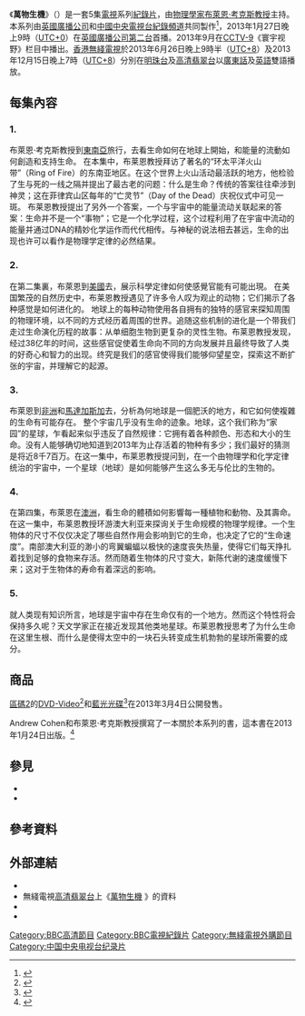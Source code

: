 {{Link style|time=2015-12-11T12:12:18+00:00}}
{{NoteTA
|G1=地名
|1=zh-cn:生命的奇迹;zh-tw:萬物生機;
}}
{{Infobox television
| 名稱       = 萬物生機
| 原名       = ''Wonders of Life''
| image                = 
| caption              = 
| genre                = 紀錄片系列
| creator              = 
| developer            = 
| writer               = 
| presenter            = [[布萊恩·考克斯_(物理學家)|布萊恩·考克斯教授]]
| theme_music_composer =
| country              = {{TVUK}}
| language             = 英語
| num_series           = 1
| num_episodes         = 5
| list_episodes        = 
| executive_producer   = Andrew Cohen
| director             = 
| cinematography       = 
| camera               = 
| runtime              = 59分鐘
| company              = 
| distributor          = 
| network              = [[英國廣播公司第二台|BBC Two]]<br />[[英國廣播公司高清台|BBC HD]]
| picture_format       = [[標準畫質電視|SD]]：[[576i|576i]] [[16:9|16:9]]<br/>[[高清晰度电视|HD]]：[[1080i|1080i]]
| audio_format         = SD：[[立體聲|立體聲]]<br/>HD：[[立體聲|立體聲]]
| first_aired          = {{start date|2013|01|27}}
| last_aired           = {{end date|2013|02|24}}
| status               = 
| preceded_by          = ''[[:en:Wonders_of_the_Universe|Wonders of the Universe]]'' (2011)
| followed_by          = ''[[:en:Human_Universe|Human Universe]]''
| website              = http://www.bbc.co.uk/programmes/b01qh3bb
| production_website   = 
}}

《'''萬物生機'''》（{{lang-en|'''''Wonders of Life'''''}}）是一套5集[[電視|電視]]系列[[紀錄片|紀錄片]]，由[[物理學家|物理學家]][[布萊恩·考克斯_(物理學家)|布萊恩·考克斯教授]]主持。本系列由[[英國廣播公司|英國廣播公司]]和[[中國中央電視台紀錄頻道|中國中央電視台紀錄頻道]]共同製作<ref>{{cite web | title=BBC to co-produce new science series with China's CCTV | url=http://www.televisual.com/news-detail/BBC-to-co-produce-new-science-series-with-Chinas-CCTV_nid-1434.html | accessdate=2013-02-12 | archive-url=https://web.archive.org/web/20131217002116/http://www.televisual.com/news-detail/BBC-to-co-produce-new-science-series-with-Chinas-CCTV_nid-1434.html | archive-date=2013-12-17 | dead-url=yes }}</ref>，2013年1月27日晚上9時（[[UTC+0|UTC+0]]）在[[英國廣播公司第二台|英國廣播公司第二台]]首播。2013年9月在[[CCTV-9|CCTV-9]]《寰宇视野》栏目中播出。[[香港|香港]][[無綫電視|無綫電視]]於2013年6月26日晚上9時半（[[UTC+8|UTC+8]]）及2013年12月15日晚上7時（[[UTC+8|UTC+8]]）分別在[[明珠台|明珠台]]及[[高清翡翠台|高清翡翠台]]以[[廣東話|廣東話]]及[[英語|英語]]雙語播放。

==每集內容==
===1. {{引書號轉換|What is Life?}}===
布萊恩·考克斯教授到[[東南亞|東南亞]]旅行，去看生命如何在地球上開始，和能量的流動如何創造和支持生命。
在本集中，布莱恩教授拜访了著名的“环太平洋火山带”（Ring of Fire）的东南亚地区。在这个世界上火山活动最活跃的地方，他检验了生与死的一线之隔并提出了最古老的问题：什么是生命？传统的答案往往牵涉到神灵；这在菲律宾山区每年的“亡灵节”（Day of the Dead）庆祝仪式中可见一斑。
布莱恩教授提出了另外一个答案，一个与宇宙中的能量流动关联起来的答案：生命并不是一个“事物”；它是一个化学过程，这个过程利用了在宇宙中流动的能量并通过DNA的精妙化学运作而代代相传。与神秘的说法相去甚远，生命的出现也许可以看作是物理学定律的必然结果。

===2. {{引書號轉換|Expanding Universe}}===
在第二集裏，布萊恩到[[美國|美國]]去，展示科學定律如何使感覺官能有可能出現。
在美国繁茂的自然历史中，布莱恩教授遇见了许多令人叹为观止的动物；它们揭示了各种感觉是如何进化的。
地球上的每种动物使用各自拥有的独特的感官来探知周围的物理环境，以不同的方式经历着周围的世界。追随这些机制的进化是一个带我们走过生命演化历程的故事：从单细胞生物到更复杂的灵性生物。布莱恩教授发现，经过38亿年的时间，这些感官促使着生命向不同的方向发展并且最终导致了人类的好奇心和智力的出现。终究是我们的感官使得我们能够仰望星空，探索这不断扩张的宇宙，并理解它的起源。

===3. {{引書號轉換|Endless Forms Most Beautiful}}===
布萊恩到[[非洲|非洲]]和[[馬達加斯加|馬達加斯加]]去，分析為何地球是一個肥沃的地方，和它如何使複雜的生命有可能存在。
整个宇宙几乎没有生命的迹象。地球，这个我们称为“家园”的星球，乍看起来似乎违反了自然规律：它拥有着各种颜色、形态和大小的生命。没有人能够确切地知道到2013年为止存活着的物种有多少；我们最好的猜测是将近8千7百万。在这一集中，布莱恩教授提问到，在一个由物理学和化学定律统治的宇宙中，一个星球（地球）是如何能够产生这么多无与伦比的生物的。

===4. {{引書號轉換|Size Matters}}===
在第四集，布萊恩在[[澳洲|澳洲]]，看生命的體積如何影響每一種植物和動物、及其壽命。
在这一集中，布莱恩教授环游澳大利亚来探询关于生命规模的物理学规律。一个生物体的尺寸不仅仅决定了哪些自然作用会影响到它的生命，也决定了它的“生命速度”。南部澳大利亚的渺小的弯翼蝙蝠以极快的速度丧失热量，使得它们每天挣扎着找到足够的食物来存活。然而随着生物体的尺寸变大，新陈代谢的速度缓慢下来；这对于生物体的寿命有着深远的影响。

===5. {{引書號轉換|Home}}===
就人类现有知识所言，地球是宇宙中存在生命仅有的一个地方。然而这个特性将会保持多久呢？天文学家正在接近发现其他类地星球。布莱恩教授思考了为什么生命在这里生根、而什么是使得太空中的一块石头转变成生机勃勃的星球所需要的成分。

==商品==
[[DVD區域碼|區碼2]]的[[DVD-Video|DVD-Video]]<ref>{{cite web | url=http://www.amazon.co.uk/Wonders-of-Life-DVD/dp/B008RA62E8/ref=sr_1_5?ie=UTF8&qid=1359103006&sr=8-5 | title=Amazon: Wonders of Life DVD | accessdate=2013-01-25}}</ref>和[[藍光光碟|藍光光碟]]<ref>{{cite web | url=http://www.amazon.co.uk/Wonders-of-Life-Blu-ray/dp/B008RA62HK/ref=sr_1_9?ie=UTF8&qid=1359103006&sr=8-9 | title=Amazon: Wonders of Life Blu-ray | accessdate=2013-01-25}}</ref>在2013年3月4日公開發售。

Andrew Cohen和布萊恩·考克斯教授撰寫了一本關於本系列的書，這本書在2013年1月24日出版。<ref>{{cite web | url=http://www.amazon.co.uk/Wonders-Life-Professor-Brian-Cox/dp/0007452675/ref=sr_1_1?ie=UTF8&qid=1359103006&sr=8-1 | title=Amazon: Wonders of Life Book | accessdate=2013-01-25}}</ref>

==參見==
* {{le|太阳系的奇迹|Wonders of the Solar System}}
* {{le|宇宙的奇迹|Wonders of the Universe}}

==參考資料==
{{Reflist}}

==外部連結==
*{{Watch in Mainland China|央视网|url=http://jishi.cntv.cn/2013/09/02/VIDA1378103949739259.shtml|title=生命的奇迹}}
* 無綫電視[[高清翡翠台|高清翡翠台]]上《[http://programme.tvb.com/lifestyle/hdjwonderoflife/ 萬物生機] {{Wayback|url=http://programme.tvb.com/lifestyle/hdjwonderoflife/ |date=20191205194234 }}》的資料
* {{BBC programme|p012qczg}}
* {{imdb title|2699374|萬物生機}}

{{DEFAULTSORT:Wonders Of Life}}
[[Category:BBC高清節目|Category:BBC高清節目]]
[[Category:BBC電視紀錄片|Category:BBC電視紀錄片]]
[[Category:無綫電視外購節目|Category:無綫電視外購節目]]
[[Category:中国中央电视台纪录片|Category:中国中央电视台纪录片]]